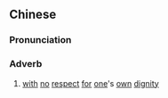 {{also|轻身}}
==Chinese==
{{zh-forms|s=轻身}}

===Pronunciation===
{{zh-pron
|m=qīngshēn
|c=heng1 san1
|mn=kheng-sin
|cat=adv
}}

===Adverb===
{{zh-adv}}

# {{lb|zh|literary}} [[with]] [[no]] [[respect]] [[for]] [[one]]'s [[own]] [[dignity]]